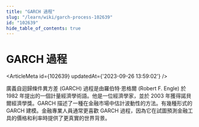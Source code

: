```yaml
---
title: "GARCH 過程"
slug: "/learn/wiki/garch-process-102639"
id: "102639"
hide_table_of_contents: true
---
```



# GARCH 過程

<ArticleMeta id={102639} updatedAt={'2023-09-26 13:59:02'} />
<div className='border-solid border-b border-t-0 my-4 border-[var(--ifm-color-gray-300)]' />

廣義自迴歸條件異方差 (GARCH) 過程是由羅伯特·恩格爾 (Robert F. Engle) 於 1982 年提出的一個計量經濟學術語。他是一位經濟學家，並於 2003 年獲得諾貝爾經濟學獎。GARCH 描述了一種在金融市場中估計波動性的方法。有幾種形式的 GARCH 建模。金融專業人員通常更喜歡 GARCH 過程，因為它在試圖預測金融工具的價格和利率時提供了更真實的世界背景。
